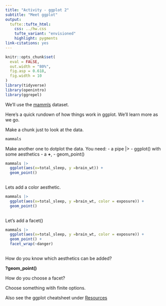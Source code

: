 ```yaml
---
title: "Activity - ggplot 2"
subtitle: "Meet ggplot"
output: 
  tufte::tufte_html:
    css: ../hw.css
    tufte_variant: "envisioned"
    highlight: pygments
link-citations: yes
---
```


```r
knitr::opts_chunk$set(
  eval = FALSE,
  out.width = "80%",
  fig.asp = 0.618,
  fig.width = 10
)
library(tidyverse)
library(openintro)
library(ggrepel)
```

We'll use the [mammls](https://www.openintro.org/data/index.php?data=mammals) dataset.

Here's a quick rundown of how things work in ggplot. We'll learn more as we go. 

Make a chunk just to look at the data. 
```r
mammals
```
Make another one to dotplot the data. You need:
- a pipe |>
- ggplot() with some aesthetics
- a **+**, 
- geom_point()
```r
mammals |>
  ggplot(aes(x=total_sleep, y =brain_wt)) +
  geom_point()
  
```
Lets add a color aesthetic.

```r
mammals |>
  ggplot(aes(x=total_sleep, y =brain_wt, color = exposure)) +
  geom_point()
  
```

Let's add a facet()

```r

mammals |>
  ggplot(aes(x=total_sleep, y =brain_wt, color = exposure)) +
  geom_point() +
  facet_wrap(~danger)
  
```

How do you know which aesthetics can be added? 

**?geom_point()**

How do you choose a facet? 

Choose something witih finite options. 

Also see the ggplot cheatsheet under [Resources](./Resources.html)


